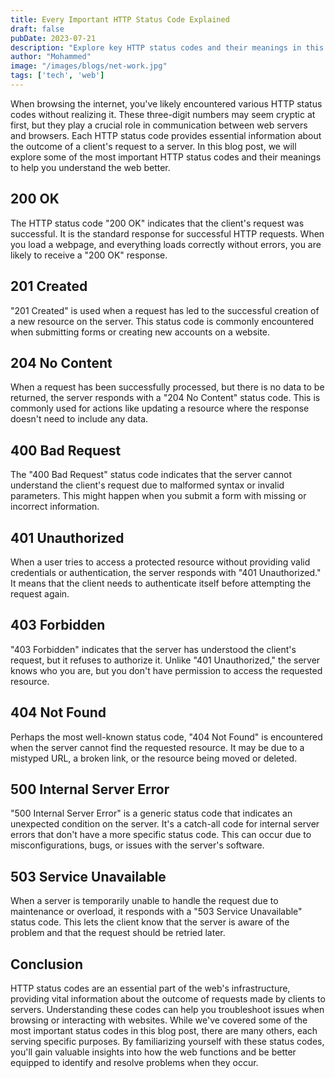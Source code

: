 ```yaml
---
title: Every Important HTTP Status Code Explained
draft: false
pubDate: 2023-07-21
description: "Explore key HTTP status codes and their meanings in this insightful blog post."
author: "Mohammed"
image: "/images/blogs/net-work.jpg"
tags: ['tech', 'web']
---
```


When browsing the internet, you've likely encountered various HTTP 
status codes without realizing it. These three-digit numbers may seem cryptic at first, 
but they play a crucial role in communication between web servers and browsers. 
Each HTTP status code provides essential information about the outcome of a client's request to a server.
In this blog post, we will explore some of the most important HTTP status 
codes and their meanings to help you understand the web better.

## 200 OK

The HTTP status code "200 OK" indicates that the client's request was successful. 
It is the standard response for successful HTTP requests. When you load a webpage, 
and everything loads correctly without errors, you are likely to receive a "200 OK" response.

## 201 Created

"201 Created" is used when a request has led to the successful creation of a new 
resource on the server. This status code is commonly encountered when submitting 
forms or creating new accounts on a website.

## 204 No Content

When a request has been successfully processed, but there is no data to be returned, 
the server responds with a "204 No Content" status code. This is commonly used for actions like 
updating a resource where the response doesn't need to include any data.

## 400 Bad Request

The "400 Bad Request" status code indicates that the server cannot understand the 
client's request due to malformed syntax or invalid parameters. 
This might happen when you submit a form with missing or incorrect information.

## 401 Unauthorized

When a user tries to access a protected resource without providing valid credentials or 
authentication, the server responds with "401 Unauthorized." It means that the client needs 
to authenticate itself before attempting the request again.

## 403 Forbidden

"403 Forbidden" indicates that the server has understood the client's request, but it refuses 
to authorize it. Unlike "401 Unauthorized," the server knows who you are, but you don't have 
permission to access the requested resource.

## 404 Not Found

Perhaps the most well-known status code, "404 Not Found" is encountered when the server 
cannot find the requested resource. It may be due to a mistyped URL, a broken link, or the 
resource being moved or deleted.

## 500 Internal Server Error

"500 Internal Server Error" is a generic status code that indicates an unexpected 
condition on the server. It's a catch-all code for internal server errors that don't have a 
more specific status code. This can occur due to misconfigurations, bugs, or issues with the 
server's software.

## 503 Service Unavailable

When a server is temporarily unable to handle the request due to maintenance or overload, 
it responds with a "503 Service Unavailable" status code. This lets the client know that the 
server is aware of the problem and that the request should be retried later.

## Conclusion

HTTP status codes are an essential part of the web's infrastructure, 
providing vital information about the outcome of requests made by clients to servers. 
Understanding these codes can help you troubleshoot issues when browsing or interacting with websites. 
While we've covered some of the most important status codes in this blog post, there are many 
others, each serving specific purposes. By familiarizing yourself with these status codes, 
you'll gain valuable insights into how the web functions and be better equipped to identify 
and resolve problems when they occur.
